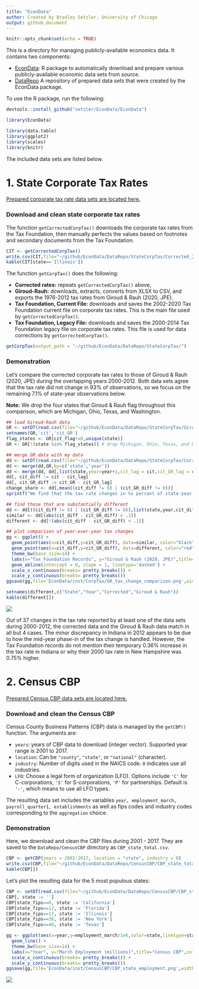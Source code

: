 ```yaml
---
title: "EconData"
author: Created by Bradley Setzler, University of Chicago
output: github_document
---
```


```r
knitr::opts_chunk$set(echo = TRUE)
```


This is a directory for managing publicly-available economics data. It contains two components:

- [EconData](https://github.com/setzler/EconData/tree/master/EconData): R package to automatically download and prepare various publicly-available economic data sets from source.
- [DataRepo](https://github.com/setzler/EconData/tree/master/DataRepo) A repository of prepared data sets that were created by the EconData package.

To use the R package, run the following:

```r
devtools::install_github("setzler/EconData/EconData")
```
```r
library(EconData)
```


```r
library(data.table)
library(ggplot2)
library(scales)
library(knitr)
```



The included data sets are listed below.

# 1. State Corporate Tax Rates

[Prepared corporate tax rate data sets are located here.](https://github.com/setzler/EconData/tree/master/DataRepo/StateCorpTax/)


### Download and clean state corporate tax rates

The function `getCorrectedCorpTax()` downloads the corporate tax rates from the Tax Foundation, then manually perfects the values based on footnotes and secondary documents from the Tax Foundation.

```r
CIT <- getCorrectedCorpTax()
write.csv(CIT,file="~/github/EconData/DataRepo/StateCorpTax/Corrected_2000_2015.csv", row.names=F)
kable(CIT[state=='Illinois'])

```

The function `getCorpTax()` does the following:

- **Corrected rates:** repeats `getCorrectedCorpTax()` above,
- **Giroud-Rauh:** downloads, extracts, converts from XLSX to CSV, and exports the 1976-2012 tax rates from Giroud & Rauh (2020, JPE).
- **Tax Foundation, Current File:** downloads and saves the 2002-2020 Tax Foundation current file on corporate tax rates. This is the main file used by `getCorrectedCorpTax()`.
- **Tax Foundation, Legacy File:** downloads and saves the 2000-2014 Tax Foundation legacy file on corporate tax rates. This file is used for data corrections by `getCorrectedCorpTax()`.

```r

getCorpTax(output_path = "~/github/EconData/DataRepo/StateCorpTax/")

```



### Demonstration

Let's compare the corrected corporate tax rates to those of Giroud & Rauh (2020, JPE) during the overlapping years 2000-2012. Both data sets agree that the tax rate did not change in 93% of observations, so we focus on the remaining  7.1% of state-year observations below.

**Note:** We drop the four states that Giroud & Rauh flag throughout this comparison, which are Michigan, Ohio, Texas, and Washington.


```r

## load Giroud-Rauh data
GR <- setDT(read.csv(file="~/github/EconData/DataRepo/StateCorpTax/GiroudRauh_1976_2012.csv"))
setnames(GR,'cit','cit_GR')
flag_states <- GR[cit_flag!=0,unique(state)]
GR <- GR[!(state %in% flag_states)] # drop Michigan, Ohio, Texas, and Washington

## merge GR data with my data
dd <- setDT(read.csv(file="~/github/EconData/DataRepo/StateCorpTax/Corrected_2000_2015.csv"))
dd <- merge(dd,GR,by=c('state','year'))
dd <- merge(dd, dd[,list(state,year=year+1,cit_lag = cit,cit_GR_lag = cit_GR)],by=c('state','year'))
dd[, cit_diff := cit - cit_lag]
dd[, cit_GR_diff := cit_GR - cit_GR_lag]
change_share <- dd[,mean((cit_diff != 0) | (cit_GR_diff != 0))]
sprintf("We find that the tax rate changes in %s percent of state-year observations.",round(change_share*100,1))

## find those that are substantially different
dd <- dd[((cit_diff != 0) | (cit_GR_diff != 0)),list(state,year,cit_diff,cit_GR_diff)]
similar <- dd[(abs(cit_diff - cit_GR_diff) < .1)]
different <- dd[!(abs(cit_diff - cit_GR_diff) < .1)]

## plot comparison of year-over-year tax changes
gg <- ggplot() +
  geom_point(aes(x=cit_diff,y=cit_GR_diff), data=similar, color="black", size=3) +
  geom_point(aes(x=cit_diff,y=cit_GR_diff), data=different, color="red", size=3) +
  theme_bw(base_size=14) + 
  labs(x="Tax Foundation Records", y="Giroud & Rauh (2020, JPE)",title="Percentage Point Change in State Corporate Tax Rates") +
  geom_abline(intercept = 0, slope = 1, linetype='dashed') +
  scale_x_continuous(breaks= pretty_breaks()) +
  scale_y_continuous(breaks= pretty_breaks())
ggsave(gg,file='EconData/inst/CorpTax/GR_tax_change_comparison.png',width=8,height=5)

setnames(different,c("State","Year","Corrected","Giroud & Rauh"))
kable(different[])

```

![](EconData/inst/CorpTax/GR_tax_change_comparison.png)

Out of 37 changes in the tax rate reported by at least one of the data sets during 2000-2012, the corrected data and the Giroud & Rauh data match in all but 4 cases.  The minor discrepancy in Indiana in 2012 appears to be due to how the mid-year phase-in of the tax change is handled. However, the Tax Foundation records do not mention their temporary 0.36% increase in the tax rate in Indiana or why their 2000 tax rate in New Hampshire was 0.75% higher.



# 2. Census CBP

[Prepared Census CBP data sets are located here.](https://github.com/setzler/EconData/tree/master/DataRepo/CensusCBP/)



### Download and clean the Census CBP


Census County Business Patterns (CBP) data is managed by the `getCBP()` function. The arguments are:

- `years`: years of CBP data to download (integer vector). Supported year range is 2001 to 2017.
- `location`: Can be `"county"`, `"state"`, or `"national"` (character).
- `industry`: Number of digits used in the NAICS code. `0` indicates use all industries.
- `LFO`: Choose a legal form of organization (LFO). Options include `'C'` for C-corporations, `'S'` for S-corporations, `'P'` for partnerships. Default is `'-'`, which means to use all LFO types.

The resulting data set includes the variables `year, employment_march, payroll_quarter1, establishments` as well as fips codes and industry codes corresponding to the `aggregation` choice.



### Demonstration

Here, we download and clean the CBP files during 2001 - 2017. They are saved to the `DataRepo/CensusCBP` directory as `CBP_state_total.csv`.

```r

CBP <- getCBP(years = 2001:2017, location = "state", industry = 0) 
write.csv(CBP,file="~/github/EconData/DataRepo/CensusCBP/CBP_state_total.csv", row.names=F)
kable(CBP[])

```


Let's plot the resulting data for the 5 most populous states:

```r

CBP <- setDT(read.csv(file="~/github/EconData/DataRepo/CensusCBP/CBP_state_total.csv"))
CBP[, state := '']
CBP[state_fips==6, state := 'California']
CBP[state_fips==12, state := 'Florida']
CBP[state_fips==17, state := 'Illinois']
CBP[state_fips==36, state := 'New York']
CBP[state_fips==48, state := 'Texas']

gg <- ggplot(aes(x=year,y=employment_march/1e6,color=state,linetype=state),data=CBP[state != '']) + 
  geom_line() +
  theme_bw(base_size=14) + 
  labs(x="Year", y="March Employment (millions)",title="Census CBP",color="State",linetype="State") +
  scale_x_continuous(breaks= pretty_breaks()) +
  scale_y_continuous(breaks= pretty_breaks())
ggsave(gg,file='EconData/inst/CensusCBP/CBP_state_employment.png',width=8,height=5)


```

![](EconData/inst/CensusCBP/CBP_state_employment.png)




